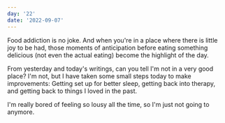 ```yaml
---
day: '22'
date: '2022-09-07'
---
```


Food addiction is no joke. And when you're in a place where there is little joy to be had, those moments of anticipation before eating something delicious (not even the actual eating) become the highlight of the day.

From yesterday and today's writings, can you tell I'm not in a very good place? I'm not, but I have taken some small steps today to make improvements: Getting set up for better sleep, getting back into therapy, and getting back to things I loved in the past.

I'm really bored of feeling so lousy all the time, so I'm just not going to anymore.
